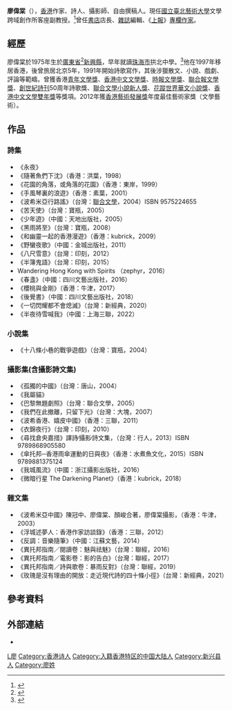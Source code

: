 {{Infobox writer
| name         = 廖偉棠
| image        = 
| imagesize    = 
| caption      = 
| pseudonym    =  
| birthdate    = {{birth date and age|1975|12|23}}
| birthplace   = 
| deathdate    = 
| deathplace   = 
| occupation   = [[詩人|詩人]]、[[作家|作家]]、[[攝影師|攝影師]]、[[教授|教授]]
| education    = 
| nationality  = 
| period       = 
| genre        = [[新詩|新詩]]、[[影像|影像]]、[[文學評論|文學評論]]
| subject      = 
| movement     = 
| notableworks = 
| spouse       = [[曹疏影|曹疏影]]
| relatives    = 
| influences   = 
| influenced   = 
| awards       = [[時報文學獎|時報文學獎]]等
| signature    = 
| website      = 
}}

'''廖偉棠'''（{{bd|1975年|12月23日|catIdx=L廖}}），[[香港|香港]]作家、詩人、攝影師、自由撰稿人。現任[[國立臺北藝術大學|國立臺北藝術大學]]文學跨域創作所客座副教授。<ref>{{cite web|url=https://literature.tnua.edu.tw/teacher/|title=北藝大文跨所師資陣容-廖偉棠-客座副教授|author=|date=|website=[[國立臺北藝術大學|國立臺北藝術大學]]|access-date=2022年1月27日|archive-date=2022年1月26日|archive-url=https://web.archive.org/web/20220126181505/https://literature.tnua.edu.tw/teacher/}}</ref>曾任[[書店|書店]]店長、[[雜誌|雜誌]]編輯、《[[上報|上報]]》[[專欄作家|專欄作家]]。

==經歷==
廖偉棠於1975年生於[[廣東省|廣東省]]<ref>{{cite web|url=http://dajia.qq.com/blog/472340054012893.html|title=作为农村留守儿童的亲身经历|author=廖伟棠|date=2018年6月15日|website=《腾讯 · 大家》|access-date=2018年9月24日|archive-url=https://web.archive.org/web/20180924110044/http://dajia.qq.com/blog/472340054012893.html|archive-date=2018年9月24日|dead-url=yes}}</ref>[[新興縣|新興縣]]，早年就讀[[珠海市|珠海市]]拱北中學。<ref>{{cite web |url=http://archive.ph/GCcUq#selection-445.1-445.19 |title=香港詩人廖偉棠：歡迎現實把我刺傷成詩 |last= |first= |date=2013-04-24 |website= |publisher=南方都市報 |access-date=2019-10-31 |quote= |archive-date=2019-10-31 |archive-url=https://archive.today/20191031084910/http://www.zgnfys.com/a/nfwx-40925.shtml }}</ref>他在1997年移居香港，後曾旅居北京5年，1991年開始詩歌寫作，其後涉獵散文、小說、戲劇、評論等範疇。曾獲香港[[青年文學獎|青年文學獎]]、[[香港中文文學獎|香港中文文學獎]]、[[時報文學獎|時報文學獎]]、[[聯合報文學獎|聯合報文學獎]]、[[創世紀詩刊|創世紀詩刊]]50周年詩歌獎、[[聯合文學小說新人獎|聯合文學小說新人獎]]、[[花蹤世界華文文學獎|花蹤世界華文小說獎]]、[[香港中文文學雙年獎|香港中文文學雙年獎]]等獎項。2012年獲[[香港藝術發展獎|香港藝術發展獎]]年度最佳藝術家獎（文學藝術）。

==作品==
===詩集===
* 《永夜》
* 《隨著魚們下沈》（香港：洪葉，1998）
* 《花園的角落，或角落的花園》（香港：東岸，1999）
* 《手風琴裏的浪遊》（香港：素葉，2001）
* 《波希米亞行路謠》（台灣：[[聯合文學|聯合文學]]，2004）ISBN 9575224655
* 《苦天使》（台灣：寶瓶，2005）
* 《少年遊》（中國：天地出版社，2005）
* 《黑雨將至》（台灣：寶瓶，2008）
* 《和幽靈一起的香港漫遊》（香港：kubrick，2009） 
* 《野蠻夜歌》（中國：金城出版社，2011）
* 《八尺雪意》（台灣：印刻，2012）
* 《半簿鬼語》（台灣：印刻，2015）
* Wandering Hong Kong with Spirits （zephyr，2016）
* 《春盞》（中國：四川文藝出版社，2016）
* 《櫻桃與金剛》（香港：牛津，2017）
* 《後覺書》（中國：四川文藝出版社，2018）
* 《一切閃耀都不會熄滅》（台灣：新經典，2020）
*  《半夜待雪喊我》（中國：上海三聯，2022）

===小說集===
* 《十八條小巷的戰爭遊戲》（台灣：寶瓶，2004）

===攝影集(含攝影詩文集)===
* 《孤獨的中國》（台灣：唐山，2004）
* 《我屬貓》
* 《巴黎無題劇照》（台灣：聯合文學，2005）
* 《我們在此撤離，只留下光》（台灣：大塊，2007）
* 《波希香港、嬉皮中國》（香港：三聯，2011）
* 《衣錦夜行》（台灣：印刻，2010）
* 《尋找倉央嘉措》譯詩∕攝影∕詩文集，（台灣：行人，2013）ISBN 9789868905580
* 《傘托邦─香港雨傘運動的日與夜》（香港：水煮魚文化，2015）ISBN 9789881375124
* 《我城風流》（中國：浙江攝影出版社，2016）
* 《微暗行星 The Darkening Planet》（香港：kubrick，2018）

===雜文集===
* 《波希米亞中國》陳冠中、廖偉棠、顏峻合著，廖偉棠攝影，（香港：牛津，2003）
* 《浮城述夢人：香港作家訪談錄》（香港：三聯，2012）
* 《反調：音樂隨筆》（中國：江蘇文藝，2014）
* 《異托邦指南／閱讀卷：魅與祛魅》（台灣：聯經，2016）
* 《異托邦指南／電影卷：影的告白》（台灣：聯經，2017）
* 《異托邦指南／詩與歌卷：暴雨反對》（台灣：聯經，2019）
* 《玫瑰是沒有理由的開放：走近現代詩的四十條小徑》（台灣：新經典，2021）

==參考資料==
{{reflist}}
==外部連結==
*{{facebook|106256058215304|廖偉棠創作實驗室}}

[[Category:香港作家|L廖]]
[[Category:香港诗人|Category:香港诗人]]
[[Category:入籍香港特区的中国大陆人|Category:入籍香港特区的中国大陆人]]
[[Category:新兴县人|Category:新兴县人]]
[[Category:廖姓|Category:廖姓]]